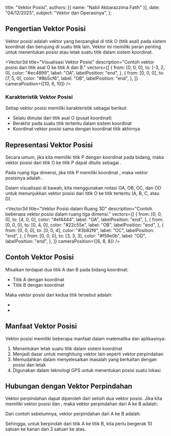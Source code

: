 
  title: "Vektor Posisi",
  authors: [{ name: "Nabil Akbarazzima Fatih" }],
  date: "04/12/2025",
  subject: "Vektor dan Operasinya",
};

## Pengertian Vektor Posisi

Vektor posisi adalah vektor yang berpangkal di titik O (titik asal) pada sistem koordinat dan berujung di suatu titik lain. Vektor ini memiliki peran penting untuk menentukan posisi atau letak suatu titik dalam sistem koordinat.

<Vector3d
  title="Visualisasi Vektor Posisi"
  description="Contoh vektor posisi dari titik asal O ke titik A dan B."
  vectors={[
    {
      from: [0, 0, 0],
      to: [-3, 2, 0],
      color: "#ec4899",
      label: "OA",
      labelPosition: "end",
    },
    {
      from: [0, 0, 0],
      to: [7, 5, 0],
      color: "#8b5cf6",
      label: "OB",
      labelPosition: "end",
    },
  ]}
  cameraPosition={[10, 6, 10]}
/>

### Karakteristik Vektor Posisi

Setiap vektor posisi memiliki karakteristik sebagai berikut:

- Selalu dimulai dari titik asal O (pusat koordinat)
- Berakhir pada suatu titik tertentu dalam sistem koordinat
- Koordinat vektor posisi sama dengan koordinat titik akhirnya

## Representasi Vektor Posisi

Secara umum, jika kita memiliki titik P dengan koordinat <InlineMath math="(x, y)" /> pada bidang, maka vektor posisi dari titik O ke titik P dapat ditulis sebagai <InlineMath math="\overrightarrow{OP} = (x, y)" />.

Pada ruang tiga dimensi, jika titik P memiliki koordinat <InlineMath math="(x, y, z)" />, maka vektor posisinya adalah <InlineMath math="\overrightarrow{OP} = (x, y, z)" />.

Dalam visualisasi di bawah, kita menggunakan notasi OA, OB, OC, dan OD untuk menunjukkan vektor posisi dari titik O ke titik tertentu (A, B, C, atau D).

<Vector3d
  title="Vektor Posisi dalam Ruang 3D"
  description="Contoh beberapa vektor posisi dalam ruang tiga dimensi."
  vectors={[
    {
      from: [0, 0, 0],
      to: [4, 0, 0],
      color: "#ef4444",
      label: "OA",
      labelPosition: "end",
    },
    {
      from: [0, 0, 0],
      to: [0, 4, 0],
      color: "#22c55e",
      label: "OB",
      labelPosition: "end",
    },
    {
      from: [0, 0, 0],
      to: [0, 0, 4],
      color: "#3b82f6",
      label: "OC",
      labelPosition: "end",
    },
    {
      from: [0, 0, 0],
      to: [3, 3, 3],
      color: "#f59e0b",
      label: "OD",
      labelPosition: "end",
    },
  ]}
  cameraPosition={[6, 8, 8]}
/>

## Contoh Vektor Posisi

Misalkan terdapat dua titik A dan B pada bidang koordinat:

- Titik A dengan koordinat <InlineMath math="(-3, 2)" />
- Titik B dengan koordinat <InlineMath math="(7, 5)" />

Maka vektor posisi dari kedua titik tersebut adalah:

- <InlineMath math="\overrightarrow{OA} = (-3, 2)" />
- <InlineMath math="\overrightarrow{OB} = (7, 5)" />

## Manfaat Vektor Posisi

Vektor posisi memiliki beberapa manfaat dalam matematika dan aplikasinya:

1. Menentukan letak suatu titik dalam sistem koordinat
2. Menjadi dasar untuk menghitung vektor lain seperti vektor perpindahan
3. Memudahkan dalam menyelesaikan masalah yang berkaitan dengan posisi dan letak
4. Digunakan dalam teknologi GPS untuk menentukan posisi suatu lokasi

## Hubungan dengan Vektor Perpindahan

Vektor perpindahan dapat diperoleh dari selisih dua vektor posisi. Jika kita memiliki vektor posisi <InlineMath math="\overrightarrow{OA}" /> dan <InlineMath math="\overrightarrow{OB}" />, maka vektor perpindahan dari A ke B adalah:

<BlockMath math="\overrightarrow{AB} = \overrightarrow{OB} - \overrightarrow{OA}" />

<div className="mt-4">
  <Vector3d
    title="Hubungan Vektor Posisi dan Vektor Perpindahan"
    description="Vektor perpindahan AB diperoleh dari selisih vektor posisi OB dan OA."
    vectors={[
      {
        from: [0, 0, 0],
        to: [-3, 2, 0],
        color: "#ec4899",
        label: "OA",
        labelPosition: "end",
      },
      {
        from: [0, 0, 0],
        to: [7, 5, 0],
        color: "#8b5cf6",
        label: "OB",
        labelPosition: "end",
      },
      {
        from: [-3, 2, 0],
        to: [7, 5, 0],
        color: "#06b6d4",
        label: "AB",
        labelPosition: "middle",
      },
    ]}
    cameraPosition={[10, 6, 10]}
  />
</div>

Dari contoh sebelumnya, vektor perpindahan dari A ke B adalah:

<BlockMath
  math="\begin{align}
\overrightarrow{AB} &= \overrightarrow{OB} - \overrightarrow{OA} \\
&= (7, 5) - (-3, 2) \\
&= (7-(-3), 5-2) \\
&= (10, 3)
\end{align}"
/>

Sehingga, untuk berpindah dari titik A ke titik B, kita perlu bergerak 10 satuan ke kanan dan 3 satuan ke atas.
